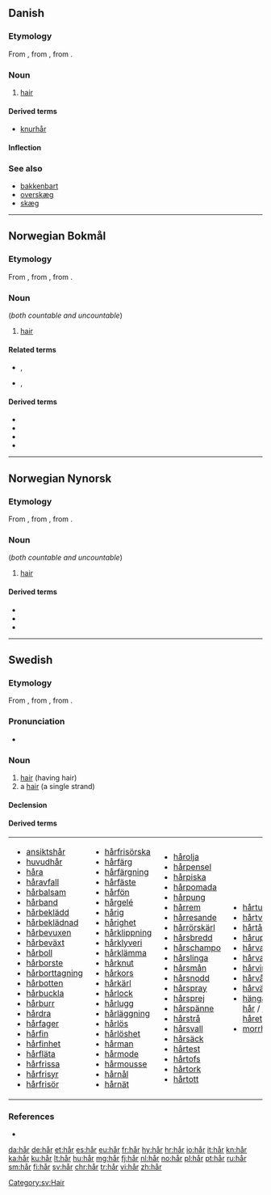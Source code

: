 {{also|Appendix:Variations of "har"}}
==Danish==

===Etymology===
From {{etyl|non|da}} {{term|hár|lang=non}}, from {{etyl|gem-pro|da}} {{m|gem-pro|*hērą}}, from {{etyl|ine-pro|da}} {{m|ine-pro|*keres-||rough hair, bristle}}.

===Noun===
{{wikipedia|lang=da}}
{{da-noun|et}}

# [[hair]]

====Derived terms====
* [[knurhår]] {{g|n}}

====Inflection====
{{da-noun-infl|et}}

===See also===
* [[bakkenbart]] {{g|c}}
* [[overskæg]] {{g|n}}
* [[skæg]] {{g|n}}

----

==Norwegian Bokmål==
{{wikipedia|lang=no}}

===Etymology===
From {{etyl|non|nb}} {{term|hár|lang=non}}, from {{etyl|gem-pro|nb}} {{m|gem-pro|*hērą}}, from {{etyl|ine-pro|nb}} {{m|ine-pro|*keres-||rough hair, bristle}}.

===Noun===
{{head|nb|noun|g=n|definite singular|håret|indefinite plural|hår|definite plural|håra|or|hårene}} (''both countable and uncountable'')

# [[hair]]

====Related terms====
* {{l|nb|behåret}}, {{l|nb|behåra}}
* {{l|nb|håret}}, {{l|nb|hårete}}

====Derived terms====
* {{l|nb|hårbørste}}
* {{l|nb|hårfeste}}
* {{l|nb|hårklipp}}
* {{l|nb|kjønnshår}}

----

==Norwegian Nynorsk==
{{wikipedia|lang=nn}}

===Etymology===
From {{etyl|non|nn}} {{term|hár|lang=non}}, from {{etyl|gem-pro|nn}} {{m|gem-pro|*hērą}}, from {{etyl|ine-pro|nn}} {{m|ine-pro|*keres-||rough hair, bristle}}.

===Noun===
{{head|nn|noun|g=n|definite singular|håret|indefinite plural|hår|definite plural|håra}} (''both countable and uncountable'')

# [[hair]]

====Derived terms====
* {{l|nn|hårbørste}}
* {{l|nn|hårklipp}}
* {{l|nn|kjønnshår}}

----

==Swedish==

===Etymology===
From {{etyl|non|sv}} {{term|hár|lang=non}}, from {{etyl|gem-pro|sv}} {{m|gem-pro|*hērą}}, from {{etyl|ine-pro|sv}} {{m|ine-pro|*keres-||rough hair, bristle}}.

===Pronunciation===
* {{audio|Sv-hår.ogg|audio|lang=sv}}

===Noun===
{{wikipedia|lang=sv}}
{{sv-noun|n}}

# [[hair]] (having hair)
# a [[hair]] (a single strand)

====Declension====
{{sv-noun-n-zero}}

====Derived terms====
{|
|- valign=top
|
* [[ansiktshår]]
* [[huvudhår]]
* [[håra]]
* [[håravfall]]
* [[hårbalsam]]
* [[hårband]]
* [[hårbeklädd]]
* [[hårbeklädnad]]
* [[hårbevuxen]]
* [[hårbeväxt]]
* [[hårboll]]
* [[hårborste]]
* [[hårborttagning]]
* [[hårbotten]]
* [[hårbuckla]]
* [[hårburr]]
* [[hårdra]]
* [[hårfager]]
* [[hårfin]]
* [[hårfinhet]]
* [[hårfläta]]
* [[hårfrissa]]
* [[hårfrisyr]]
* [[hårfrisör]]
|
* [[hårfrisörska]]
* [[hårfärg]]
* [[hårfärgning]]
* [[hårfäste]]
* [[hårfön]]
* [[hårgelé]]
* [[hårig]]
* [[hårighet]]
* [[hårklippning]]
* [[hårklyveri]]
* [[hårklämma]]
* [[hårknut]]
* [[hårkors]]
* [[hårkärl]]
* [[hårlock]]
* [[hårlugg]]
* [[hårläggning]]
* [[hårlös]]
* [[hårlöshet]]
* [[hårman]]
* [[hårmode]]
* [[hårmousse]]
* [[hårnål]]
* [[hårnät]]
|
* [[hårolja]]
* [[hårpensel]]
* [[hårpiska]]
* [[hårpomada]]
* [[hårpung]]
* [[hårrem]]
* [[hårresande]]
* [[hårrörskärl]]
* [[hårsbredd]]
* [[hårschampo]]
* [[hårslinga]]
* [[hårsmån]]
* [[hårsnodd]]
* [[hårspray]]
* [[hårsprej]]
* [[hårspänne]]
* [[hårstrå]]
* [[hårsvall]]
* [[hårsäck]]
* [[hårtest]]
* [[hårtofs]]
* [[hårtork]]
* [[hårtott]]
|
* [[hårtuss]]
* [[hårtvättning]]
* [[hårtång]]
* [[håruppsättning]]
* [[hårvalk]]
* [[hårvatten]]
* [[hårvirvel]]
* [[hårvård]]
* [[hårväxt]]
* [[hänga på ett hår]] / [[hänga på håret]]
* [[morrhår]]
|}

===References===
* {{R:SAOL|hår|h%e5r}}

[[Category:sv:Hair]]

[[da:hår]]
[[de:hår]]
[[et:hår]]
[[es:hår]]
[[eu:hår]]
[[fr:hår]]
[[hy:hår]]
[[hr:hår]]
[[io:hår]]
[[it:hår]]
[[kn:hår]]
[[ka:hår]]
[[ku:hår]]
[[lt:hår]]
[[hu:hår]]
[[mg:hår]]
[[fj:hår]]
[[nl:hår]]
[[no:hår]]
[[pl:hår]]
[[pt:hår]]
[[ru:hår]]
[[sm:hår]]
[[fi:hår]]
[[sv:hår]]
[[chr:hår]]
[[tr:hår]]
[[vi:hår]]
[[zh:hår]]
